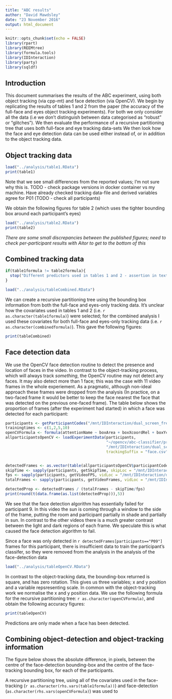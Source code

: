 ```yaml
---
title: "ABC results"
author: "David Mawdsley"
date: "23 November 2016"
output: html_document
---
```


```r
knitr::opts_chunk$set(echo = FALSE)
library(rpart)
library(REEMtree)
library(formula.tools)
library(IDInteraction)
library(party)
library(sqldf)


```

## Introduction

This document summarises the results of the ABC experiment, using both object tracking (via cpp-mt) and face detection (via OpenCV).   We begin by replicating the results of tables 1 and 2 from the paper (the accuracy of the full-face and eyes object tracking experiments).  For both we only consider all the data (i.e we don't distinguish between data categorised as "robust" or "glitches").  We then evaluate the performance of a recursive partitioning tree that uses both full-face and eye tracking data-sets   We then look how the face and eye detection data can be used either instead of, or in addition to the object tracking data.

## Object tracking data

```r
load("../analysis/table1.RData")
print(table1)
```

Note that we see small differences from the reported values; I'm not sure why this is.  TODO - check package versions in docker container vs my machine.  Have already checked tracking data-file and derived variables agree for P01 (TODO - check all participants)

We obtain the following figures for table 2 (which uses the tighter bounding box around each participant's eyes)

```r
load("../analysis/table2.RData")
print(table2)
```

*There are some small discrepancies between the published figures; need to check per-participant results with Aitor to get to the bottom of this*

## Combined tracking data

```r
if(table1formula != table2formula){
  stop("Different predictors used in tables 1 and 2 - assertion in text false")
}

load("../analysis/tableCombined.RData")

```


We can create a recursive partitioning tree using the bounding box information from both the full-face and eyes-only tracking data.  It's unclear how the covariates used in tables 1 and 2 (i.e. `r as.character(table1formula)`) were selected; for the combined analysis I used these covariates for both full-face and eyes-only tracking data (i.e. `r as.character(combinedformula)`).  This gave the following figures:
```r
print(tableCombined)
```

## Face detection data 

We use the OpenCV face detection routine to detect the presence and location of faces in the video.  In contrast to the object-tracking process, which will always track *something*, the OpenCV routine may not detect any faces.  It may also detect more than 1 face; this was the case with 11 video frames in the whole experiement.  As a pragmatic, although non-ideal approach these frames were dropped from the analysis (In practice, on a two-faced frame it would be better to keep the face nearest the face that was detected on the previous one-faced frame). The table below shows the proportion of frames (after the experiment had started) in which a face was detected for each participant:

```r
participants <- getParticipantCodes("/mnt/IDInteraction/dual_screen_free_experiment/attention/")
trainingtimes <- c(1,2,5,10)
openCVFormula <- formula(attentionName ~ boxArea + boxXcoordRel + boxYcoordRel)
allparticipantsOpenCV <- loadExperimentData(participants,
                                            "~/opencv/abc-classifier/processall/",
                                            "/mnt/IDInteraction/dual_screen_free_experiment/attention/",
                                            trackingSuffix = "face.csv")


detectedFrames <- as.vector(table(allparticipantsOpenCV$participantCode))
skipTime <- sapply(participants, getSkipTime, skipLoc = "/mnt/IDInteraction/dual_screen_free_experiment/tracking/high_quality/front_full_face/")
fps <- sapply(participants, getVideoFPS, vidLoc = "/mnt/IDInteraction/dual_screen_free_experiment/video/experiment2_individual_streams/high_quality/front/")
totalFrames <- sapply(participants, getVideoFrames, vidLoc = "/mnt/IDInteraction/dual_screen_free_experiment/video/experiment2_individual_streams/high_quality/front/")

detectedProp <- detectedFrames / (totalFrames - skipTime/fps)
print(round(t(data.frame(as.list(detectedProp))),5))


```

We see that the face detection algorithm has essentially failed for participant 9.  In this video the sun is coming through a window to the side of the frame, putting the room and participant partially in shade and partially in sun.  In contrast to the other videos there is a much greater contrast between the light and dark regions of each frame.  We speculate this is what caused the face detection algorithm to fail.

Since a face was only detected in `r detectedFrames[participants=="P09"]` frames for this participant, there is insufficient data to train the participant's classifer, so they were removed from the analysis in the analysis of the face-detection data

```r
load("../analysis/tableOpenCV.RData")

```

In contrast to the object-tracking data, the bounding-box returned is square, and has zero rotation.  This gives us three variables; x and y position and a variable repsresenting scale.  In common with the object-tracking work we normalise the x and y position data.  We use the following formula for the recursive partitioning tree: `r as.character(openCVFormula)`, and obtain the following accuracy figures:

```r
print(tableOpenCV)
```

Predictions are only made when a face has been detected.

## Combining object-detection and object-tracking information

The figure below shows the absolute difference, in pixels, between the centre of the face-detection bounding-box and the centre of the face-tracking bounding box, for each of the participants.  

A recursive partitioning tree, using all of the covariates used in the face-tracking (`r as.character(rhs.vars(table1formula))`) and face-detection (`as.character(rhs.vars(openCVFormula)`) was used to 





